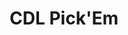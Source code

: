 ---
timelineTitle: Released new project
timelineDate: '2021-02-03'
timelineProject: Paper Crowns
timelineType: Project
role: Front-end developer
title: CDL Pick'Em
description: Activision approached us again in 2021 to reinvent the bracket builder from the previous season. Pick'Em did so in just about every way imaginable.
link: https://www.pickem.callofdutyleague.com/
tweet: https://twitter.com/CODLeague/status/1357026198224691202?s=20
image: /images/cdl/cdl-pickem.jpg
---